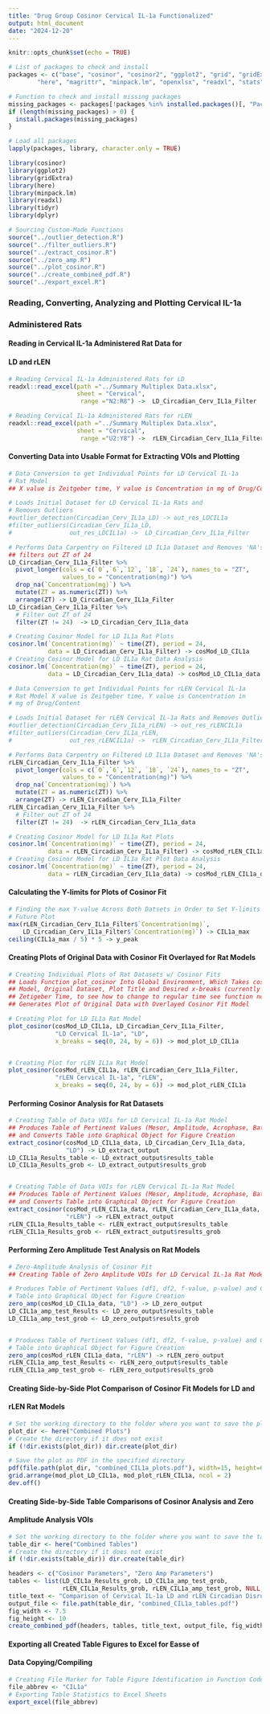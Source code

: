 ```yaml
---
title: "Drug Group Cosinor Cervical IL-1a Functionalized"
output: html_document
date: "2024-12-20"
---
```


```r
knitr::opts_chunk$set(echo = TRUE)

# List of packages to check and install
packages <- c("base", "cosinor", "cosinor2", "ggplot2", "grid", "gridExtra",
        "here", "magrittr", "minpack.lm", "openxlsx", "readxl", "stats", "tidyr", "dplyr")

# Function to check and install missing packages
missing_packages <- packages[!packages %in% installed.packages()[, "Package"]]
if (length(missing_packages) > 0) {
  install.packages(missing_packages)
}

# Load all packages
lapply(packages, library, character.only = TRUE)

library(cosinor)
library(ggplot2)
library(gridExtra)
library(here)
library(minpack.lm)
library(readxl)
library(tidyr)
library(dplyr)
```


```r
# Sourcing Custom-Made Functions
source("../outlier_detection.R")
source("../filter_outliers.R")
source("../extract_cosinor.R")
source("../zero_amp.R")
source("../plot_cosinor.R")
source("../create_combined_pdf.R")
source("../export_excel.R")
```


### Reading, Converting, Analyzing and Plotting Cervical IL-1a 
### Administered Rats 
#### Reading in Cervical IL-1a Administered Rat Data for 
#### LD and rLEN
```r
# Reading Cervical IL-1a Administered Rats for LD
readxl::read_excel(path ="../Summary Multiplex Data.xlsx",
                   sheet = "Cervical",
                    range ="N2:R8") ->  LD_Circadian_Cerv_IL1a_Filter

# Reading Cervical IL-1a Administered Rats for rLEN
readxl::read_excel(path ="../Summary Multiplex Data.xlsx",
                   sheet = "Cervical",
                    range ="U2:Y8") ->  rLEN_Circadian_Cerv_IL1a_Filter
```


#### Converting Data into Usable Format for Extracting VOIs and Plotting
```r
# Data Conversion to get Individual Points for LD Cervical IL-1a 
# Rat Model
## X value is Zeitgeber time, Y value is Concentration in mg of Drug/Content

# Loads Initial Dataset for LD Cervical IL-1a Rats and 
# Removes Outliers
#outlier_detection(Circadian_Cerv_IL1a_LD) -> out_res_LDCIL1a
#filter_outliers(Circadian_Cerv_IL1a_LD, 
#                out_res_LDCIL1a) ->  LD_Circadian_Cerv_IL1a_Filter

# Performs Data Carpentry on Filtered LD IL1a Dataset and Removes 'NA's,
## filters out ZT of 24
LD_Circadian_Cerv_IL1a_Filter %>%
  pivot_longer(cols = c(`0`,`6`,`12`, `18`, `24`), names_to = "ZT", 
               values_to = "Concentration(mg)") %>%
  drop_na(`Concentration(mg)`) %>%
  mutate(ZT = as.numeric(ZT)) %>%
  arrange(ZT) -> LD_Circadian_Cerv_IL1a_Filter
LD_Circadian_Cerv_IL1a_Filter %>%
  # Filter out ZT of 24
  filter(ZT != 24)  -> LD_Circadian_Cerv_IL1a_data

# Creating Cosinor Model for LD IL1a Rat Plots
cosinor.lm(`Concentration(mg)` ~ time(ZT), period = 24,
           data = LD_Circadian_Cerv_IL1a_Filter) -> cosMod_LD_CIL1a
# Creating Cosinor Model for LD IL1a Rat Data Analysis
cosinor.lm(`Concentration(mg)` ~ time(ZT), period = 24,
           data = LD_Circadian_Cerv_IL1a_data) -> cosMod_LD_CIL1a_data
```

```r
# Data Conversion to get Individual Points for rLEN Cervical IL-1a 
# Rat Model X value is Zeitgeber time, Y value is Concentration in 
# mg of Drug/Content

# Loads Initial Dataset for rLEN Cervical IL-1a Rats and Removes Outliers
#outlier_detection(Circadian_Cerv_IL1a_rLEN) -> out_res_rLENCIL1a
#filter_outliers(Circadian_Cerv_IL1a_rLEN, 
#                out_res_rLENCIL1a) ->  rLEN_Circadian_Cerv_IL1a_Filter

# Performs Data Carpentry on Filtered LD IL1a Dataset and Removes 'NA's
rLEN_Circadian_Cerv_IL1a_Filter %>%
  pivot_longer(cols = c(`0`,`6`,`12`, `18`, `24`), names_to = "ZT", 
               values_to = "Concentration(mg)") %>%
  drop_na(`Concentration(mg)`) %>%
  mutate(ZT = as.numeric(ZT)) %>%
  arrange(ZT) -> rLEN_Circadian_Cerv_IL1a_Filter
rLEN_Circadian_Cerv_IL1a_Filter %>%
  # Filter out ZT of 24
  filter(ZT != 24)  -> rLEN_Circadian_Cerv_IL1a_data

# Creating Cosinor Model for LD IL1a Rat Plots
cosinor.lm(`Concentration(mg)` ~ time(ZT), period = 24,
           data = rLEN_Circadian_Cerv_IL1a_Filter) -> cosMod_rLEN_CIL1a
# Creating Cosinor Model for LD IL1a Rat Plot Data Analysis
cosinor.lm(`Concentration(mg)` ~ time(ZT), period = 24,
           data = rLEN_Circadian_Cerv_IL1a_data) -> cosMod_rLEN_CIL1a_data
```


#### Calculating the Y-limits for Plots of Cosinor Fit
```r
# Finding the max Y-value Across Both Datsets in Order to Set Y-limits of 
# Future Plot
max(rLEN_Circadian_Cerv_IL1a_Filter$`Concentration(mg)`, 
    LD_Circadian_Cerv_IL1a_Filter$`Concentration(mg)`) -> CIL1a_max
ceiling(CIL1a_max / 5) * 5 -> y_peak
```


#### Creating Plots of Original Data with Cosinor Fit Overlayed for Rat Models
```r
# Creating Individual Plots of Rat Datasets w/ Cosinor Fits
## Loads Function plot_cosinor Into Global Environment, Which Takes cosMod 
## Model, Original Dataset, Plot Title and Desired x-breaks (currently set for
## Zetigeber Time, to see how to change to regular time see function notes) and
## Generates Plot of Original Data with Overlayed Cosinor Fit Model

# Creating Plot for LD IL1a Rat Model
plot_cosinor(cosMod_LD_CIL1a, LD_Circadian_Cerv_IL1a_Filter, 
             "LD Cervical IL-1a", "LD",
             x_breaks = seq(0, 24, by = 6)) -> mod_plot_LD_CIL1a


# Creating Plot for rLEN IL1a Rat Model
plot_cosinor(cosMod_rLEN_CIL1a, rLEN_Circadian_Cerv_IL1a_Filter, 
             "rLEN Cervical IL-1a", "rLEN",
             x_breaks = seq(0, 24, by = 6)) -> mod_plot_rLEN_CIL1a
```


#### Performing Cosinor Analysis for Rat Datasets
```r
# Creating Table of Data VOIs for LD Cervical IL-1a Rat Model
## Produces Table of Pertinent Values (Mesor, Amplitude, Acrophase, Bathyphase)
## and Converts Table into Graphical Object for Figure Creation
extract_cosinor(cosMod_LD_CIL1a_data, LD_Circadian_Cerv_IL1a_data,
                "LD") -> LD_extract_output
LD_CIL1a_Results_table <- LD_extract_output$results_table
LD_CIL1a_Results_grob <- LD_extract_output$results_grob


# Creating Table of Data VOIs for rLEN Cervical IL-1a Rat Model
## Produces Table of Pertinent Values (Mesor, Amplitude, Acrophase, Bathyphase)
## and Converts Table into Graphical Object for Figure Creation
extract_cosinor(cosMod_rLEN_CIL1a_data, rLEN_Circadian_Cerv_IL1a_data,
                "rLEN") -> rLEN_extract_output
rLEN_CIL1a_Results_table <- rLEN_extract_output$results_table
rLEN_CIL1a_Results_grob <- rLEN_extract_output$results_grob
```


#### Performing Zero Amplitude Test Analysis on Rat Models
```r
# Zero-Amplitude Analysis of Cosinor Fit
## Creating Table of Zero Amplitude VOIs for LD Cervical IL-1a Rat Model

# Produces Table of Pertinent Values (df1, df2, f-value, p-value) and Converts 
# Table into Graphical Object for Figure Creation
zero_amp(cosMod_LD_CIL1a_data, "LD") -> LD_zero_output
LD_CIL1a_amp_test_Results <- LD_zero_output$results_table
LD_CIL1a_amp_test_grob <- LD_zero_output$results_grob


# Produces Table of Pertinent Values (df1, df2, f-value, p-value) and Converts 
# Table into Graphical Object for Figure Creation
zero_amp(cosMod_rLEN_CIL1a_data, "rLEN") -> rLEN_zero_output
rLEN_CIL1a_amp_test_Results <- rLEN_zero_output$results_table
rLEN_CIL1a_amp_test_grob <- rLEN_zero_output$results_grob
```


#### Creating Side-by-Side Plot Comparison of Cosinor Fit Models for LD and 
#### rLEN Rat Models
```r
# Set the working directory to the folder where you want to save the plot
plot_dir <- here("Combined Plots")
# Create the directory if it does not exist
if (!dir.exists(plot_dir)) dir.create(plot_dir)  

# Save the plot as PDF in the specified directory
pdf(file.path(plot_dir, "combined_CIL1a_plots.pdf"), width=15, height=6)
grid.arrange(mod_plot_LD_CIL1a, mod_plot_rLEN_CIL1a, ncol = 2)
dev.off()
```


#### Creating Side-by-Side Table Comparisons of Cosinor Analysis and Zero
#### Amplitude Analysis VOIs
```r
# Set the working directory to the folder where you want to save the tables
table_dir <- here("Combined Tables")
# Create the directory if it does not exist
if (!dir.exists(table_dir)) dir.create(table_dir)  

headers <- c("Cosinor Parameters", "Zero Amp Parameters")
tables <- list(LD_CIL1a_Results_grob, LD_CIL1a_amp_test_grob, 
               rLEN_CIL1a_Results_grob, rLEN_CIL1a_amp_test_grob, NULL, NULL)
title_text <- "Comparison of Cervical IL-1a LD and rLEN Circadian Disruption Values"
output_file <- file.path(table_dir, "combined_CIL1a_tables.pdf")
fig_width <- 7.5
fig_height <- 10
create_combined_pdf(headers, tables, title_text, output_file, fig_width, fig_height)
```
#### Exporting all Created Table Figures to Excel for Easse of
#### Data Copying/Compiling
```r
# Creating File Marker for Table Figure Identification in Function Code
file_abbrev <- "CIL1a"
# Exporting Table Statistics to Excel Sheets
export_excel(file_abbrev)
```